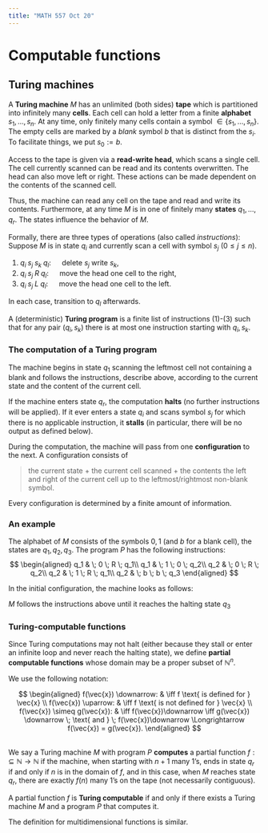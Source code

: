 ```yaml
---
title: "MATH 557 Oct 20"
---
```


# Computable functions

## Turing machines

A **Turing machine** $M$ has an unlimited (both sides) **tape**  which is partitioned into infinitely many **cells**. Each cell can hold a letter from a finite **alphabet** $s_1,\ldots,s_n$. At any time, only finitely many cells contain a symbol $\in \{s_1,\ldots,s_n\}$. The empty cells are marked by a *blank* symbol $b$ that is distinct from the $s_i$. To facilitate things, we put $s_0 := b$.

Access to the tape is given via a **read-write head**, which scans a single cell. The cell currently scanned can be read and its contents overwritten. The head can also move left or right. These actions can be made dependent on the contents of the scanned cell.

Thus, the machine can read any cell on the tape and read and write its contents. Furthermore, at any time $M$ is in one of finitely many **states** $q_1,\ldots, q_r$. The states influence the behavior of $M$.

Formally, there are three types of operations (also called *instructions*):
Suppose $M$ is in state $q_i$ and currently scan a cell with symbol $s_j$ ($0 \leq j \leq n$).

1.  $q_i \; s_j \; s_k \; q_l$: &emsp; delete $s_j$ write $s_k$,
2.  $q_i \; s_j \;R \; q_l$: &emsp; move the head one cell to the right,
3.  $q_i \; s_j \; L \; q_l$: &emsp; move the head one cell to the left.

In each case, transition to $q_l$ afterwards.

A (deterministic) **Turing program** is a finite list of instructions (1)-(3) such that for any pair $(q_i,s_k)$ there is at most one instruction starting with $q_i, s_k$.


### The computation of a Turing program

The machine begins in state $q_1$ scanning the leftmost cell not containing a blank and follows the instructions, describe above, according to the current state and the content of the current cell. 

If the machine enters state $q_r$, the computation **halts** (no further instructions will be applied). If it ever enters a state $q_i$ and scans symbol $s_j$ for which there is no applicable instruction, it **stalls** (in particular, there will be no output as defined below).


During the computation, the machine will pass from one **configuration** to the next. A configuration consists of

> the current state + the current cell scanned + the contents the left and right of the current cell up to the leftmost/rightmost non-blank symbol.

Every configuration is determined by a finite amount of information.


### An example

The alphabet of $M$ consists of the symbols $0,1$ (and $b$ for a blank cell), the states are $q_1,q_2, q_3$. The program $P$ has the following instructions:
$$
\begin{aligned}
q_1 & \; 0  \; R  \; q_1\\
q_1 & \; 1  \; 0  \; q_2\\
q_2 & \; 0  \; R  \; q_2\\
q_2 & \; 1  \; R  \; q_1\\
q_2 & \; b \; b \; q_3
\end{aligned}
$$

In the initial configuration, the machine looks as follows:

::: {=latex}
\begin{tabular}{cccccccccccccc}
 & &  &  & $\downarrow$ & & & & &&&&& \\ \hline
 \ldots & b & b & b & 1 & 1 & 1 & 1 &1& 1 & b&b&b& \ldots\\ \hline
\end{tabular}
:::

$M$ follows the instructions above until it reaches the halting state $q_3$

::: {=latex}
\begin{tabular}{cccccccccccccc}
 & &  &  &  & & & & &&$\downarrow$&&& \\ \hline
 \ldots & b & b & b & 0 & 1 & 0 & 1 &0& 1 & b&b&b& \ldots\\ \hline
\end{tabular}
:::


### Turing-computable functions

Since Turing computations may not halt (either because they stall or enter an infinite loop and never reach the halting state), we define **partial computable functions** whose domain may be a proper subset of $\mathbb{N}^n$.

We use the following notation:

$$
\begin{aligned}
f(\vec{x}) \downarrow: & \iff  f \text{ is defined for } \vec{x} \\
f(\vec{x}) \uparrow: & \iff  f \text{ is not defined for } \vec{x} \\
f(\vec{x}) \simeq g(\vec{x}): & \iff  f(\vec{x})\downarrow \iff g(\vec{x}) \downarrow \; \text{ and } \; f(\vec{x})\downarrow \Longrightarrow f(\vec{x}) = g(\vec{x}).
\end{aligned}
$$


::: {#def-}
\
We say a Turing machine $M$ with program $P$ **computes** a partial function $f : \subseteq \mathbb{N} \to \mathbb{N}$ if the machine, when starting with $n+1$ many $1$'s, ends in state $q_r$ if and only if $n$ is in the domain of $f$, and in this case, when $M$ reaches state $q_r$, there are exactly $f(n)$ many $1$'s on the tape (not necessarily contiguous).

A partial function $f$ is **Turing computable** if and only if there exists a Turing machine $M$ and a program $P$ that computes it.
:::

The definition for multidimensional functions is similar.





